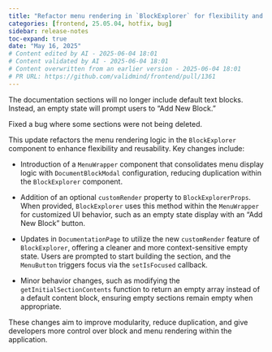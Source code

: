 ```yaml
---
title: "Refactor menu rendering in `BlockExplorer` for flexibility and reusability (#1361)"
categories: [frontend, 25.05.04, hotfix, bug]
sidebar: release-notes
toc-expand: true
date: "May 16, 2025"
# Content edited by AI - 2025-06-04 18:01
# Content validated by AI - 2025-06-04 18:01
# Content overwritten from an earlier version - 2025-06-04 18:01
# PR URL: https://github.com/validmind/frontend/pull/1361
---
```


The documentation sections will no longer include default text blocks. Instead, an empty state will prompt users to "Add New Block."

Fixed a bug where some sections were not being deleted.

This update refactors the menu rendering logic in the `BlockExplorer` component to enhance flexibility and reusability. Key changes include:

- Introduction of a `MenuWrapper` component that consolidates menu display logic with `DocumentBlockModal` configuration, reducing duplication within the `BlockExplorer` component.

- Addition of an optional `customRender` property to `BlockExplorerProps`. When provided, `BlockExplorer` uses this method within the `MenuWrapper` for customized UI behavior, such as an empty state display with an "Add New Block" button.

- Updates in `DocumentationPage` to utilize the new `customRender` feature of `BlockExplorer`, offering a cleaner and more context-sensitive empty state. Users are prompted to start building the section, and the `MenuButton` triggers focus via the `setIsFocused` callback.

- Minor behavior changes, such as modifying the `getInitialSectionContents` function to return an empty array instead of a default content block, ensuring empty sections remain empty when appropriate.

These changes aim to improve modularity, reduce duplication, and give developers more control over block and menu rendering within the application.